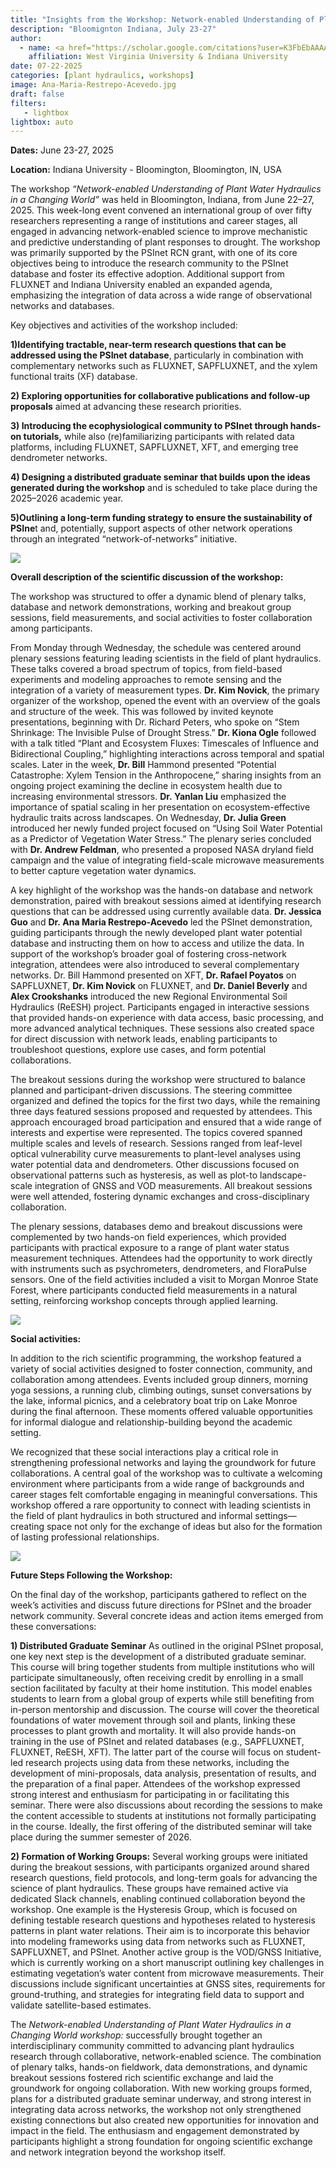 ```yaml
---
title: "Insights from the Workshop: Network-enabled Understanding of Plant Water Hydraulics in a Changing World"
description: "Bloomignton Indiana, July 23-27"
author: 
  - name: <a href="https://scholar.google.com/citations?user=K3FbEbAAAAAJ&hl=en" title = "Visit website">Ana Maria Restrepo Acevedo</a>
    affiliation: West Virginia University & Indiana University
date: 07-22-2025
categories: [plant hydraulics, workshops]
image: Ana-Maria-Restrepo-Acevedo.jpg
draft: false
filters:
   - lightbox
lightbox: auto
---
```


**Dates:** June 23-27, 2025

**Location:** Indiana University - Bloomington, Bloomington, IN, USA

The workshop *“Network-enabled Understanding of Plant Water Hydraulics in a Changing World”* was held in Bloomington, Indiana, from June 22–27, 2025. This week-long event convened an international group of over fifty researchers representing a range of institutions and career stages, all engaged in advancing network-enabled science to improve mechanistic and predictive understanding of plant responses to drought. The workshop was primarily supported by the PSInet RCN grant, with one of its core objectives being to introduce the research community to the PSInet database and foster its effective adoption. Additional support from FLUXNET and Indiana University enabled an expanded agenda, emphasizing the integration of data across a wide range of observational networks and databases. 

Key objectives and activities of the workshop included: 

**1\)Identifying tractable, near-term research questions that can be addressed using the PSInet database**, particularly in combination with complementary networks such as FLUXNET, SAPFLUXNET, and the xylem functional traits (XF) database.  

**2\) Exploring opportunities for collaborative publications and follow-up proposals** aimed at advancing these research priorities. 

**3\) Introducing the ecophysiological community to PSInet through hands-on tutorials,** while also (re)familiarizing participants with related data platforms, including FLUXNET, SAPFLUXNET, XFT, and emerging tree dendrometer networks.  

**4\) Designing a distributed graduate seminar that builds upon the ideas generated during the workshop** and is scheduled to take place during the 2025–2026 academic year. 

**5\)Outlining a long-term funding strategy to ensure the sustainability of PSIne**t and, potentially, support aspects of other network operations through an integrated “network-of-networks” initiative. 

![](Pic1.jpg){group="mygallery2"}

**Overall description of the scientific discussion of the workshop:**

The workshop was structured to offer a dynamic blend of plenary talks, database and network demonstrations, working and breakout group sessions, field measurements, and social activities to foster collaboration among participants. 

From Monday through Wednesday, the schedule was centered around plenary sessions featuring leading scientists in the field of plant hydraulics. These talks covered a broad spectrum of topics, from field-based experiments and modeling approaches to remote sensing and the integration of a variety of measurement types. **Dr. Kim Novick**, the primary organizer of the workshop, opened the event with an overview of the goals and structure of the week. This was followed by invited keynote presentations, beginning with Dr. Richard Peters, who spoke on "Stem Shrinkage: The Invisible Pulse of Drought Stress." **Dr. Kiona Ogle** followed with a talk titled "Plant and Ecosystem Fluxes: Timescales of Influence and Bidirectional Coupling," highlighting interactions across temporal and spatial scales. Later in the week, **Dr. Bill** Hammond presented "Potential Catastrophe: Xylem Tension in the Anthropocene," sharing insights from an ongoing project examining the decline in ecosystem health due to increasing environmental stressors. **Dr. Yanlan Liu** emphasized the importance of spatial scaling in her presentation on ecosystem-effective hydraulic traits across landscapes. On Wednesday, **Dr. Julia Green** introduced her newly funded project focused on "Using Soil Water Potential as a Predictor of Vegetation Water Stress." The plenary series concluded with **Dr. Andrew Feldman**, who presented a proposed NASA dryland field campaign and the value of integrating field-scale microwave measurements to better capture vegetation water dynamics. 

A key highlight of the workshop was the hands-on database and network demonstration, paired with breakout sessions aimed at identifying research questions that can be addressed using currently available data. **Dr. Jessica Guo** and **Dr. Ana Maria Restrepo-Acevedo** led the PSInet demonstration, guiding participants through the newly developed plant water potential database and instructing them on how to access and utilize the data. In support of the workshop’s broader goal of fostering cross-network integration, attendees were also introduced to several complementary networks. Dr. Bill Hammond presented on XFT, **Dr. Rafael Poyatos** on SAPFLUXNET, **Dr. Kim Novick** on FLUXNET, and **Dr. Daniel Beverly** and **Alex Crookshanks** introduced the new Regional Environmental Soil Hydraulics (ReESH) project. Participants engaged in interactive sessions that provided hands-on experience with data access, basic processing, and more advanced analytical techniques. These sessions also created space for direct discussion with network leads, enabling participants to troubleshoot questions, explore use cases, and form potential collaborations. 

The breakout sessions during the workshop were structured to balance planned and participant-driven discussions. The steering committee organized and defined the topics for the first two days, while the remaining three days featured sessions proposed and requested by attendees. This approach encouraged broad participation and ensured that a wide range of interests and expertise were represented. The topics covered spanned multiple scales and levels of research. Sessions ranged from leaf-level optical vulnerability curve measurements to plant-level analyses using water potential data and dendrometers. Other discussions focused on observational patterns such as hysteresis, as well as plot-to landscape-scale integration of GNSS and VOD measurements. All breakout sessions were well attended, fostering dynamic exchanges and cross-disciplinary collaboration.  

The plenary sessions, databases demo and breakout discussions were complemented by two hands-on field experiences, which provided participants with practical exposure to a range of plant water status measurement techniques. Attendees had the opportunity to work directly with instruments such as psychrometers, dendrometers, and FloraPulse sensors. One of the field activities included a visit to Morgan Monroe State Forest, where participants conducted field measurements in a natural setting, reinforcing workshop concepts through applied learning. 

![](Pic2.png){group="mygallery2"}


**Social activities:**

In addition to the rich scientific programming, the workshop featured a variety of social activities designed to foster connection, community, and collaboration among attendees. Events included group dinners, morning yoga sessions, a running club, climbing outings, sunset conversations by the lake, informal picnics, and a celebratory boat trip on Lake Monroe during the final afternoon. These moments offered valuable opportunities for informal dialogue and relationship-building beyond the academic setting. 

We recognized that these social interactions play a critical role in strengthening professional networks and laying the groundwork for future collaborations. A central goal of the workshop was to cultivate a welcoming environment where participants from a wide range of backgrounds and career stages felt comfortable engaging in meaningful conversations. This workshop offered a rare opportunity to connect with leading scientists in the field of plant hydraulics in both structured and informal settings—creating space not only for the exchange of ideas but also for the formation of lasting professional relationships. 

![](pic3.jpg){group="mygallery2"}

**Future Steps Following the Workshop:**

On the final day of the workshop, participants gathered to reflect on the week’s activities and discuss future directions for PSInet and the broader network community. Several concrete ideas and action items emerged from these conversations: 

**1\) Distributed Graduate Seminar** 
As outlined in the original PSInet proposal, one key next step is the development of a distributed graduate seminar. This course will bring together students from multiple institutions who will participate simultaneously, often receiving credit by enrolling in a small section facilitated by faculty at their home institution. This model enables students to learn from a global group of experts while still benefiting from in-person mentorship and discussion. The course will cover the theoretical foundations of water movement through soil and plants, linking these processes to plant growth and mortality. It will also provide hands-on training in the use of PSInet and related databases (e.g., SAPFLUXNET, FLUXNET, ReESH, XFT). The latter part of the course will focus on student-led research projects using data from these networks, including the development of mini-proposals, data analysis, presentation of results, and the preparation of a final paper. Attendees of the workshop expressed strong interest and enthusiasm for participating in or facilitating this seminar. There were also discussions about recording the sessions to make the content accessible to students at institutions not formally participating in the course. Ideally, the first offering of the distributed seminar will take place during the summer semester of 2026. 

**2\) Formation of Working Groups:** 
Several working groups were initiated during the breakout sessions, with participants organized around shared research questions, field protocols, and long-term goals for advancing the science of plant hydraulics. These groups have remained active via dedicated Slack channels, enabling continued collaboration beyond the workshop. One example is the Hysteresis Group, which is focused on defining testable research questions and hypotheses related to hysteresis patterns in plant water relations. Their aim is to incorporate this behavior into modeling frameworks using data from networks such as FLUXNET, SAPFLUXNET, and PSInet. Another active group is the VOD/GNSS Initiative, which is currently working on a short manuscript outlining key challenges in estimating vegetation's water content from microwave measurements. Their discussions include significant uncertainties at GNSS sites, requirements for ground-truthing, and strategies for integrating field data to support and validate satellite-based estimates. 

The *Network-enabled Understanding of Plant Water Hydraulics in a Changing World workshop:* successfully brought together an interdisciplinary community committed to advancing plant hydraulics research through collaborative, network-enabled science. The combination of plenary talks, hands-on fieldwork, data demonstrations, and dynamic breakout sessions fostered rich scientific exchange and laid the groundwork for ongoing collaboration. With new working groups formed, plans for a distributed graduate seminar underway, and strong interest in integrating data across networks, the workshop not only strengthened existing connections but also created new opportunities for innovation and impact in the field. The enthusiasm and engagement demonstrated by participants highlight a strong foundation for ongoing scientific exchange and network integration beyond the workshop itself. 

